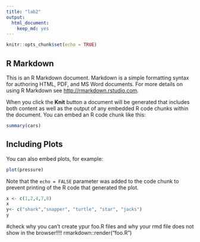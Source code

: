 ```yaml
---
title: "lab2"
output: 
  html_document: 
    keep_md: yes
---
```


    
```r
knitr::opts_chunk$set(echo = TRUE)
```

## R Markdown

This is an R Markdown document. Markdown is a simple formatting syntax for authoring HTML, PDF, and MS Word documents. For more details on using R Markdown see <http://rmarkdown.rstudio.com>.

When you click the **Knit** button a document will be generated that includes both content as well as the output of any embedded R code chunks within the document. You can embed an R code chunk like this:

```r
summary(cars)
```

## Including Plots

You can also embed plots, for example:

```r
plot(pressure)
```

Note that the `echo = FALSE` parameter was added to the code chunk to prevent printing of the R code that generated the plot.
```r
x <- c(1,2,4,7,8)
x
y<- c("shark","snapper", "turtle", "star", "jacks")
y
```
#check why you can't create ypur foo.R files and why your rmd file does not show in the browser!!!!   rmarkdown::render("foo.R")


